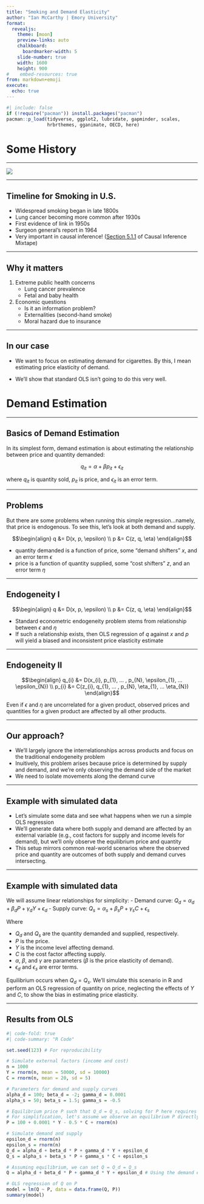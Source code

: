 ```yaml
---
title: "Smoking and Demand Elasticity"
author: "Ian McCarthy | Emory University"
format: 
  revealjs:
    theme: [moon]
    preview-links: auto
    chalkboard:
      boardmarker-width: 5
    slide-number: true
    width: 1600
    height: 900    
#    embed-resources: true
from: markdown+emoji
execute: 
  echo: true
---
```


```r
#| include: false
if (!require("pacman")) install.packages("pacman")
pacman::p_load(tidyverse, ggplot2, lubridate, gapminder, scales,
               hrbrthemes, gganimate, OECD, here)
```


# Some History

---

![](https://media.giphy.com/media/TdQfYM6KpYQUM/giphy.gif)


---

## Timeline for Smoking in U.S.

- Widespread smoking began in late 1800s
- Lung cancer becoming more common after 1930s
- First evidence of link in 1950s
- Surgeon general's report in 1964
- Very important in causal inference! ([Section 5.1.1](https://mixtape.scunning.com/matching-and-subclassification.html#some-background) of Causal Inference Mixtape)

---

## Why it matters

1. Extreme public health concerns
   - Lung cancer prevalence
   - Fetal and baby health
  
2. Economic questions
   - Is it an information problem?
   - Externalities (second-hand smoke)
   - Moral hazard due to insurance
  
---

## In our case

- We want to focus on estimating demand for cigarettes. By this, I mean estimating price elasticity of demand.

::: {.fragment}
- We'll show that standard OLS isn't going to do this very well.
:::


# Demand Estimation

---

## Basics of Demand Estimation

In its simplest form, demand estimation is about estimating the relationship between price and quantity demanded:

$$q_{it} = \alpha + \beta p_{it} + \epsilon_{it}$$

where $q_{it}$ is quantity sold, $p_{it}$ is price, and $\epsilon_{it}$ is an error term.

---

## Problems

But there are some problems when running this simple regression...namely, that price is endogenous. To see this, let's look at both demand and supply.

$$\begin{align}
q &= D(x, p, \epsilon) \\
p &= C(z, q, \eta)
\end{align}$$

- quantity demanded is a function of price, some "demand shifters" $x$, and an error term $\epsilon$
- price is a function of quantity supplied, some "cost shifters" $z$, and an error term $\eta$

---

## Endogeneity I

$$\begin{align}
q &= D(x, p, \epsilon) \\
p &= C(z, q, \eta)
\end{align}$$

- Standard econometric endogeneity problem stems from relationship between $\epsilon$ and $\eta$
- If such a relationship exists, then OLS regression of $q$ against $x$ and $p$ will yield a biased and inconsistent price elasticity estimate

---

## Endogeneity II

$$\begin{align}
q_{i} &= D(x_{i}, p_{1}, ... , p_{N}, \epsilon_{1}, ... \epsilon_{N}) \\
p_{i} &= C(z_{i}, q_{1}, ... , p_{N}, \eta_{1}, ... \eta_{N})
\end{align}$$

Even if $\epsilon$ and $\eta$ are uncorrelated for a given product, observed prices and quantities for a given product are affected by all other products.

---

## Our approach?

- We'll largely ignore the interrelationships across products and focus on the traditional endogeneity problem
- Inuitively, this problem arises because price is determined by supply and demand, and we're only observing the demand side of the market
- We need to isolate movements along the demand curve

---

## Example with simulated data

- Let's simulate some data and see what happens when we run a simple OLS regression
- We'll generate data where both supply and demand are affected by an external variable (e.g., cost factors for supply and income levels for demand), but we'll only observe the equilibrium price and quantity
- This setup mirrors common real-world scenarios where the observed price and quantity are outcomes of both supply and demand curves intersecting.

---

## Example with simulated data

We will assume linear relationships for simplicity:
- Demand curve: $Q_d = \alpha_d + \beta_d P + \gamma_d Y + \epsilon_d$
- Supply curve: $Q_s = \alpha_s + \beta_s P + \gamma_s C + \epsilon_s$

Where

- $Q_d$ and $Q_s$ are the quantity demanded and supplied, respectively.
- $P$ is the price.
- $Y$ is the income level affecting demand.
- $C$ is the cost factor affecting supply.
- $\alpha$, $\beta$, and $\gamma$ are parameters ($\beta$ is the price elasticity of demand).
- $\epsilon_d$ and $\epsilon_s$ are error terms.

Equilibrium occurs when $Q_d = Q_s$. We'll simulate this scenario in R and perform an OLS regression of quantity on price, neglecting the effects of $Y$ and $C$, to show the bias in estimating price elasticity.


---

## Results from OLS

```r
#| code-fold: true
#| code-summary: "R Code"

set.seed(123) # For reproducibility

# Simulate external factors (income and cost)
n = 1000
Y = rnorm(n, mean = 50000, sd = 10000)
C = rnorm(n, mean = 20, sd = 5)

# Parameters for demand and supply curves
alpha_d = 100; beta_d = -2; gamma_d = 0.0001
alpha_s = 50; beta_s = 1.5; gamma_s = -0.5

# Equilibrium price P such that Q_d = Q_s, solving for P here requires numerical methods
# For simplification, let's assume we observe an equilibrium P directly influenced by Y and C
P = 100 + 0.0001 * Y - 0.5 * C + rnorm(n)

# Simulate demand and supply
epsilon_d = rnorm(n)
epsilon_s = rnorm(n)
Q_d = alpha_d + beta_d * P + gamma_d * Y + epsilon_d
Q_s = alpha_s + beta_s * P + gamma_s * C + epsilon_s

# Assuming equilibrium, we can set Q = Q_d = Q_s
Q = alpha_d + beta_d * P + gamma_d * Y + epsilon_d # Using the demand equation for simplicity

# OLS regression of Q on P
model = lm(Q ~ P, data = data.frame(Q, P))
summary(model)
```
